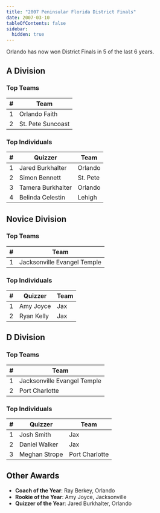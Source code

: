 ```yaml
---
title: "2007 Peninsular Florida District Finals"
date: 2007-03-10
tableOfContents: false
sidebar:
  hidden: true
---
```


Orlando has now won District Finals in 5 of the last 6 years.

## A Division

### Top Teams

|    # | Team              |
| ---: | ----------------- |
|    1 | Orlando Faith     |
|    2 | St. Pete Suncoast |

### Top Individuals

|    # | Quizzer           | Team     |
| ---: | ----------------- | -------- |
|    1 | Jared Burkhalter  | Orlando  |
|    2 | Simon Bennett     | St. Pete |
|    3 | Tamera Burkhalter | Orlando  |
|    4 | Belinda Celestin  | Lehigh   |

## Novice Division

### Top Teams

|    # | Team                        |
| ---: | --------------------------- |
|    1 | Jacksonville Evangel Temple |

### Top Individuals

|    # | Quizzer    | Team |
| ---: | ---------- | ---- |
|    1 | Amy Joyce  | Jax  |
|    2 | Ryan Kelly | Jax  |

## D Division

### Top Teams

|    # | Team                        |
| ---: | --------------------------- |
|    1 | Jacksonville Evangel Temple |
|    2 | Port Charlotte              |

### Top Individuals

|    # | Quizzer       | Team           |
| ---: | ------------- | -------------- |
|    1 | Josh Smith    | Jax            |
|    2 | Daniel Walker | Jax            |
|    3 | Meghan Strope | Port Charlotte |

## Other Awards

* **Coach of the Year**: Ray Berkey, Orlando
* **Rookie of the Year**: Amy Joyce, Jacksonville
* **Quizzer of the Year**: Jared Burkhalter, Orlando
